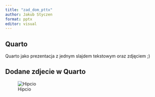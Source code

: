 ```yaml
---
title: "zad_dom_pttx"
author: Jakub Styczen
format: pptx
editor: visual
---
```


## Quarto

Quarto jako prezentacja z jednym slajdem tekstowym oraz zdjęciem ;)

## Dodane zdjecie w Quarto

![Hipcio](Ohippo.jpg)
